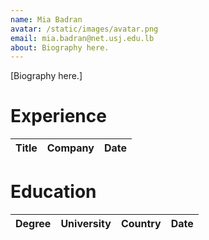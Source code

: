 ```yaml
---
name: Mia Badran
avatar: /static/images/avatar.png
email: mia.badran@net.usj.edu.lb
about: Biography here.
---
```


[Biography here.]

<h1>Experience</h1>

| Title | Company | Date |
| ----- | ------- | ---- |

<h1>Education</h1>

| Degree | University | Country | Date |
| ------ | ---------- | ------- | ---- |
